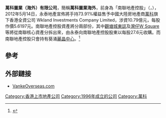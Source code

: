'''萬科置業（海外）有限公司'''，簡稱'''萬科置業海外'''，前身為「南聯地產控股」（'''{{lang-en|Vanke Property（Overseas）Limited}}'''，{{hkex|1036}}），2012年5月14日，永泰地產宣佈將手持73.91%權益售予中國大陸房地產商[[萬科|萬科]]旗下香港全資公司 Wkland Investments Company Limited，涉資10.79億元，每股作價5.6197元。南聯地產控股資產將分兩部份，其中[[觀塘|觀塘]][[城東誌|城東誌]]及[[灣仔|灣仔]][[W_Square|W Square]]等將從南聯核心資產分拆出來，由永泰向南聯地產控股股東以每股27.6元收購。而南聯地產控股只會持有葵涌[[麗晶中心|麗晶中心]]。<ref>{{cite news|url=http://hk.apple.nextmedia.com/financeestate/art/20120515/16337138 |title=萬科借殼南聯助融資|work=蘋果日報|date=2012-05-15}}</ref>

==參考==
{{reflist}}

==外部鏈接==
* [http://www.vankeoverseas.com/ VankeOverseas.com] {{Wayback|url=http://www.vankeoverseas.com/ |date=20200427215249 }}
{{commonscat|Winsor Properties}}

{{萬科置業海外}}

[[Category:香港上市地產公司|Category:香港上市地產公司]]
[[Category:1996年成立的公司|Category:1996年成立的公司]]
[[Category:萬科|Category:萬科]]